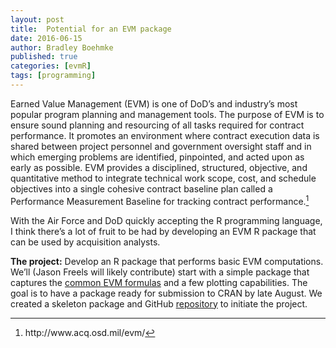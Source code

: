 ```yaml
---
layout: post
title:  Potential for an EVM package
date: 2016-06-15
author: Bradley Boehmke
published: true
categories: [evmR]
tags: [programming]
---
```


Earned Value Management (EVM) is one of DoD's and industry's most popular program planning and management tools. The purpose of EVM is to ensure sound planning and resourcing of all tasks required for contract performance. It promotes an environment where contract execution data is shared between project personnel and government oversight staff and in which emerging problems are identified, pinpointed, and acted upon as early as possible. EVM provides a disciplined, structured, objective, and quantitative method to integrate technical work scope, cost, and schedule objectives into a single cohesive contract baseline plan called a Performance Measurement Baseline for tracking contract performance.[^acq]

With the Air Force and DoD quickly accepting the R programming language, I think there's a lot of fruit to be had by developing an EVM R package that can be used by acquisition analysts.

**The project:** Develop an R package that performs basic EVM computations. We’ll (Jason Freels will likely contribute) start with a simple package that captures the [common EVM formulas](http://edward-designer.com/web/pmp-earned-value-questions-explanined/) and a few plotting capabilities. The goal is to have a package ready for submission to CRAN by late August. We created a skeleton package and GitHub [repository](https://github.com/bradleyboehmke/evmR) to initiate the project.




[^acq]: http://www.acq.osd.mil/evm/
